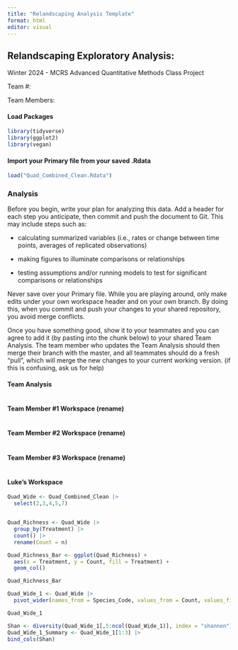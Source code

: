 ```yaml
---
title: "Relandscaping Analysis Template"
format: html
editor: visual
---
```


## Relandscaping Exploratory Analysis:

Winter 2024 - MCRS Advanced Quantitative Methods Class Project

Team #:

Team Members:

#### Load Packages

```r
library(tidyverse)
library(ggplot2)
library(vegan)
```

#### Import your Primary file from your saved .Rdata

```r
load("Quad_Combined_Clean.Rdata")
```

### Analysis

Before you begin, write your plan for analyzing this data. Add a header for each step you anticipate, then commit and push the document to Git. This may include steps such as:

-   calculating summarized variables (i.e., rates or change between time points, averages of replicated observations)

-   making figures to illuminate comparisons or relationships

-   testing assumptions and/or running models to test for significant comparisons or relationships

Never save over your Primary file. While you are playing around, only make edits under your own workspace header and on your own branch. By doing this, when you commit and push your changes to your shared repository, you avoid merge conflicts.

Once you have something good, show it to your teammates and you can agree to add it (by pasting into the chunk below) to your shared Team Analysis. The team member who updates the Team Analysis should then merge their branch with the master, and all teammates should do a fresh "pull", which will merge the new changes to your current working version. (if this is confusing, ask us for help)

#### Team Analysis

```r

```

#### Team Member #1 Workspace (rename)

```r

```

#### Team Member #2 Workspace (rename)

```r

```

#### Team Member #3 Workspace (rename)

```r

```

#### Luke's Workspace

```r
Quad_Wide <- Quad_Combined_Clean |>
  select(2,3,4,5,7)


Quad_Richness <- Quad_Wide |> 
  group_by(Treatment) |> 
  count() |>
  rename(Count = n)

Quad_Richness_Bar <- ggplot(Quad_Richness) +  
  aes(x = Treatment, y = Count, fill = Treatment) + 
  geom_col()

Quad_Richness_Bar
```

```r
Quad_Wide_1 <- Quad_Wide |>
  pivot_wider(names_from = Species_Code, values_from = Count, values_fill = 0)

Quad_Wide_1

Shan <- diversity(Quad_Wide_1[,5:ncol(Quad_Wide_1)], index = "shannon")
Quad_Wide_1_Summary <- Quad_Wide_1[1:3] |>
bind_cols(Shan)
```
